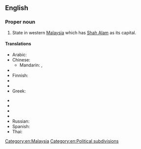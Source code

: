 {{wikipedia}}
==English==

===Proper noun===
{{en-proper noun}}

# State in western [[Malaysia]] which has [[Shah Alam]] as its capital.

====Translations====
{{trans-top|western Malaysian state}}
* Arabic: {{t|ar|سلانغور دار الإحسان|f|tr=salanghur darul-’eHsaan}}
* Chinese:
** Mandarin: {{t-|cmn|雪蘭莪|sc=Hani}}, {{t-|cmn|雪兰莪|tr=Xuělán'é|sc=Hani}}
* {{trreq|nl}}
* Finnish: {{t-|fi|Selangor}}
* {{trreq|fr}}
* {{trreq|de}}
* Greek: {{t|el|Σελανγκόρ|f|tr=Selangór}}
{{trans-mid}}
* {{trreq|hu}}
* {{trreq|ja}}
* {{trreq|ms}}
* {{trreq|pt}}
* Russian: {{t|ru|Селангор|m|tr=S'elángor}}
* Spanish: {{t-|es|Selangor}}
* Thai: {{t|th|สลังงอร์|tr=sàlăngngor}}
{{trans-bottom}}

[[Category:en:Malaysia]]
[[Category:en:Political subdivisions]]